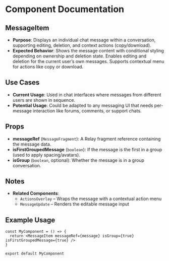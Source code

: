 
<Meta title="@baseapp-frontend | components/Messages/MessageItem" />

# Component Documentation

## MessageItem

- **Purpose**: Displays an individual chat message within a conversation, supporting editing, deletion, and context actions (copy/download).
- **Expected Behavior**: Shows the message content with conditional styling depending on ownership and deletion state. Enables editing and deletion for the current user’s own messages. Supports contextual menu for actions like copy or download.

## Use Cases

- **Current Usage**: Used in chat interfaces where messages from different users are shown in sequence.
- **Potential Usage**: Could be adapted to any messaging UI that needs per-message interaction like forums, comments, or support chats.

## Props

- **messageRef** (`MessageFragment`): A Relay fragment reference containing the message data.
- **isFirstGroupedMessage** (`boolean`): If the message is the first in a group (used to apply spacing/avatars).
- **isGroup** (`boolean`, optional): Whether the message is in a group conversation.

## Notes

- **Related Components**:
  - `ActionsOverlay` – Wraps the message with a contextual action menu
  - `MessageUpdate` – Renders the editable message input

## Example Usage

```tsx
const MyComponent = () => {
  return <MessageItem messageRef={message} isGroup={true} isFirstGroupedMessage={true} />
}

export default MyComponent
```
